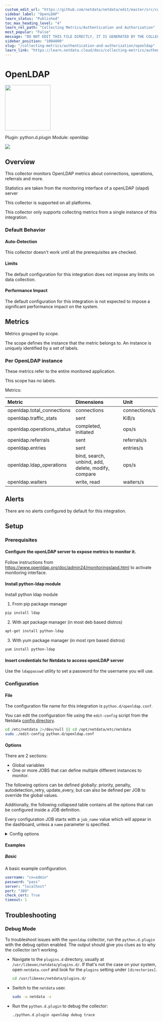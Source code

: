 ```yaml
---
custom_edit_url: "https://github.com/netdata/netdata/edit/master/src/collectors/python.d.plugin/openldap/metadata.yaml"
sidebar_label: "OpenLDAP"
learn_status: "Published"
toc_max_heading_level: "4"
learn_rel_path: "Collecting Metrics/Authentication and Authorization"
most_popular: "False"
message: "DO NOT EDIT THIS FILE DIRECTLY, IT IS GENERATED BY THE COLLECTOR'S metadata.yaml FILE"
sidebar_position: "1004000"
slug: "/collecting-metrics/authentication-and-authorization/openldap"
learn_link: "https://learn.netdata.cloud/docs/collecting-metrics/authentication-and-authorization/openldap"
---
```



# OpenLDAP


<img src="https://netdata.cloud/img/statsd.png" width="150"/>


Plugin: python.d.plugin
Module: openldap

<img src="https://img.shields.io/badge/maintained%20by-Netdata-%2300ab44" />

## Overview

This collector monitors OpenLDAP metrics about connections, operations, referrals and more.

Statistics are taken from the monitoring interface of a openLDAP (slapd) server


This collector is supported on all platforms.

This collector only supports collecting metrics from a single instance of this integration.


### Default Behavior

#### Auto-Detection

This collector doesn't work until all the prerequisites are checked.


#### Limits

The default configuration for this integration does not impose any limits on data collection.

#### Performance Impact

The default configuration for this integration is not expected to impose a significant performance impact on the system.


## Metrics

Metrics grouped by *scope*.

The scope defines the instance that the metric belongs to. An instance is uniquely identified by a set of labels.



### Per OpenLDAP instance

These metrics refer to the entire monitored application.

This scope has no labels.

Metrics:

| Metric | Dimensions | Unit |
|:------|:----------|:----|
| openldap.total_connections | connections | connections/s |
| openldap.traffic_stats | sent | KiB/s |
| openldap.operations_status | completed, initiated | ops/s |
| openldap.referrals | sent | referrals/s |
| openldap.entries | sent | entries/s |
| openldap.ldap_operations | bind, search, unbind, add, delete, modify, compare | ops/s |
| openldap.waiters | write, read | waiters/s |



## Alerts

There are no alerts configured by default for this integration.


## Setup

### Prerequisites

#### Configure the openLDAP server to expose metrics to monitor it.

Follow instructions from https://www.openldap.org/doc/admin24/monitoringslapd.html to activate monitoring interface.


#### Install python-ldap module

Install python ldap module 

1. From pip package manager

```bash
pip install ldap
```

2. With apt package manager (in most deb based distros)


```bash
apt-get install python-ldap
```


3. With yum package manager (in most rpm based distros)


```bash
yum install python-ldap
```


#### Insert credentials for Netdata to access openLDAP server

Use the `ldappasswd` utility to set a password for the username you will use.



### Configuration

#### File

The configuration file name for this integration is `python.d/openldap.conf`.


You can edit the configuration file using the `edit-config` script from the
Netdata [config directory](/docs/netdata-agent/configuration#the-netdata-config-directory).

```bash
cd /etc/netdata 2>/dev/null || cd /opt/netdata/etc/netdata
sudo ./edit-config python.d/openldap.conf
```
#### Options

There are 2 sections:

* Global variables
* One or more JOBS that can define multiple different instances to monitor.

The following options can be defined globally: priority, penalty, autodetection_retry, update_every, but can also be defined per JOB to override the global values.

Additionally, the following collapsed table contains all the options that can be configured inside a JOB definition.

Every configuration JOB starts with a `job_name` value which will appear in the dashboard, unless a `name` parameter is specified.


<details><summary>Config options</summary>

| Name | Description | Default | Required |
|:----|:-----------|:-------|:--------:|
| update_every | Sets the default data collection frequency. | 5 | no |
| priority | Controls the order of charts at the netdata dashboard. | 60000 | no |
| autodetection_retry | Sets the job re-check interval in seconds. | 0 | no |
| penalty | Indicates whether to apply penalty to update_every in case of failures. | yes | no |
| name | Job name. This value will overwrite the `job_name` value. JOBS with the same name are mutually exclusive. Only one of them will be allowed running at any time. This allows autodetection to try several alternatives and pick the one that works. |  | no |
| username | The bind user with right to access monitor statistics |  | yes |
| password | The password for the binded user |  | yes |
| server | The listening address of the LDAP server. In case of TLS, use the hostname which the certificate is published for. |  | yes |
| port | The listening port of the LDAP server. Change to 636 port in case of TLS connection. | 389 | yes |
| use_tls | Make True if a TLS connection is used over ldaps:// | no | no |
| use_start_tls | Make True if a TLS connection is used over ldap:// | no | no |
| cert_check | False if you want to ignore certificate check | True | yes |
| timeout | Seconds to timeout if no connection exist |  | yes |

</details>

#### Examples

##### Basic

A basic example configuration.

```yaml
username: "cn=admin"
password: "pass"
server: "localhost"
port: "389"
check_cert: True
timeout: 1

```


## Troubleshooting

### Debug Mode

To troubleshoot issues with the `openldap` collector, run the `python.d.plugin` with the debug option enabled. The output
should give you clues as to why the collector isn't working.

- Navigate to the `plugins.d` directory, usually at `/usr/libexec/netdata/plugins.d/`. If that's not the case on
  your system, open `netdata.conf` and look for the `plugins` setting under `[directories]`.

  ```bash
  cd /usr/libexec/netdata/plugins.d/
  ```

- Switch to the `netdata` user.

  ```bash
  sudo -u netdata -s
  ```

- Run the `python.d.plugin` to debug the collector:

  ```bash
  ./python.d.plugin openldap debug trace
  ```


